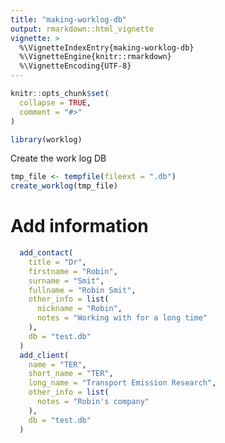 ```yaml
---
title: "making-worklog-db"
output: rmarkdown::html_vignette
vignette: >
  %\VignetteIndexEntry{making-worklog-db}
  %\VignetteEngine{knitr::rmarkdown}
  %\VignetteEncoding{UTF-8}
---
```


```r
knitr::opts_chunk$set(
  collapse = TRUE,
  comment = "#>"
)
```

```r
library(worklog)
```

Create the work log DB

```r
tmp_file <- tempfile(fileext = ".db")
create_worklog(tmp_file)
```

# Add information

```r
  add_contact(
    title = "Dr",
    firstname = "Robin",
    surname = "Smit",
    fullname = "Robin Smit",
    other_info = list(
      nickname = "Robin",
      notes = "Working with for a long time"
    ),
    db = "test.db"
  )
  add_client(
    name = "TER",
    short_name = "TER",
    long_name = "Transport Emission Research",
    other_info = list(
      notes = "Robin's company"
    ),
    db = "test.db"
  )
```


